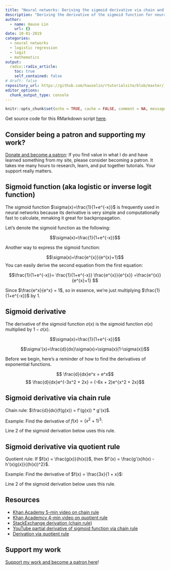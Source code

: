 ```yaml
---
title: "Neural networks: Deriving the sigmoid derivative via chain and quotient rules"
description: "Deriving the derivative of the sigmoid function for neural networks"
author:
  - name: Hause Lin
    url: {}
date: 10-01-2019
categories: 
  - neural networks
  - logistic regression
  - logit
  - mathematics
output:
  radix::radix_article:
    toc: true
    self_contained: false
# draft: false
repository_url: https://github.com/hauselin/rtutorialsite/blob/master/_posts/2019-04-13-logistic-regression/logistic-regression.Rmd
editor_options: 
  chunk_output_type: console
---
```


```r
knitr::opts_chunk$set(echo = TRUE, cache = FALSE, comment = NA, message = FALSE, warning = FALSE)
```

Get source code for this RMarkdown script [here](http://www.google.com).

## Consider being a patron and supporting my work?

[Donate and become a patron](https://donorbox.org/support-my-teaching): If you find value in what I do and have learned something from my site, please consider becoming a patron. It takes me many hours to research, learn, and put together tutorials. Your support really matters.

## Sigmoid function (aka logistic or inverse logit function)

The sigmoid function $\sigma(x)=\frac{1}{1+e^{-x}}$ is frequently used in neural networks because its derivative is very simple and computationally fast to calculate, mmaking it great for backpropagation. 

Let's denote the sigmoid function as the following:

$$\sigma(x)=\frac{1}{1+e^{-x}}$$

Another way to express the sigmoid function:

$$\sigma(x)=\frac{e^{x}}{e^{x}+1}$$
You can easily derive the second equation from the first equation:

$$\frac{1}{1+e^{-x}}=
\frac{1}{1+e^{-x}} \frac{e^{x}}{e^{x}}
=\frac{e^{x}}{e^{x}+1}
$$

Since $\frac{e^x}{e^x} = 1$, so in essence, we're just multiplying $\frac{1}{1+e^{-x}}$ by 1.

## Sigmoid derivative

The derivative of the sigmoid function $\sigma(x)$ is the sigmoid function $\sigma(x)$ multiplied by $1 - \sigma(x)$.

$$\sigma(x)=\frac{1}{1+e^{-x}}$$

$$\sigma'(x)=\frac{d}{dx}\sigma(x)=\sigma(x)(1-\sigma(x))$$

Before we begin, here's a reminder of how to find the derivatives of exponential functions.

$$ \frac{d}{dx}e^x = e^x$$
$$ \frac{d}{dx}e^{-3x^2 + 2x} = (-6x + 2)e^{x^2 + 2x}$$

## Sigmoid derivative via chain rule

Chain rule: $\frac{d}{dx}(f(g(x)) = f'(g(x)) * g'(x)$. 

Example: Find the derivative of $f(x) = (x^2 + 1)^3$:

\begin{aligned}
f'(x) &= 3(x^2 + 1)^{3-1} * 2x^{2-1}\\
&= 3(x^2 + 1)^2(2x) \\
&= 6x(x^2 + 1)^2
\end{aligned}

Line 2 of the sigmoid derivation below uses this rule.

\begin{aligned}
\frac{d}{dx} \sigma(x) &= \frac{d}{dx} \left[  \frac{1}{1+e^{-x}} \right] =\frac{d}{dx}(1+e^{-x})^{-1} \\
&=-1*(1+e^{-x})^{-2}(-e^{-x}) \\
&=\frac{-e^{-x}}{-(1+e^{-x})^{2}} \\
&=\frac{e^{-x}}{(1+e^{-x})^{2}} \\
&=\frac{1}{1+e^{-x}}  \frac{e^{-x}}{1+e^{-x}} \\
&=\frac{1}{1+e^{-x}}  \frac{e^{-x} + (1 - 1)}{1+e^{-x}} \\
&=\frac{1}{1+e^{-x}}  \frac{(1 + e^{-x}) - 1}{1+e^{-x}} \\
&=\frac{1}{1+e^{-x}}  \left[ \frac{(1 + e^{-x})}{1+e^{-x}} - \frac{1}{1+e^{-x}} \right] \\
&=\frac{1}{1+e^{-x}}  \left[ 1 - \frac{1}{1+e^{-x}} \right] \\
&=\sigma(x) (1-\sigma(x)) \\
\end{aligned}

## Sigmoid derivative via quotient rule

Quotient rule: If $f(x) = \frac{g(x)}{h(x)}$, then $f'(x) = \frac{g'(x)h(x) - h'(x)g(x)}{(h(x))^2}$. 

Example: Find the derivative of $f(x) = \frac{3x}{1 + x}$:

\begin{aligned}
f'(x) &= \frac{(\frac{d}{dx}(3x))*(1+x) - (\frac{d}{dx}(1+x)) * (3x)} {(1+x)^2} \\
&= \frac{3(1 + x) - 1(3x)}{(1+x)^2} \\
&= \frac{3 + 3x - 3x}{(1+x)^2} \\
&= \frac{3}{(1+x)^2}
\end{aligned}

Line 2 of the sigmoid derivation below uses this rule.

\begin{aligned}
\frac{d}{dx} \sigma(x) &= \frac{d}{dx} \left[  \frac{1}{1+e^{-x}} \right] \\
&=\frac{(0)(1 + e^{-x}) - (-e^{-x})(1)}{(1 + e^{-x})^2} \\
&=\frac{e^{-x}}{(1 + e^{-x})^2} \\
&=\frac{1}{1+e^{-x}}  \frac{e^{-x}}{1+e^{-x}} \\
&=\frac{1}{1+e^{-x}}  \frac{e^{-x} + (1 - 1)}{1+e^{-x}} \\
&=\frac{1}{1+e^{-x}}  \frac{(1 + e^{-x}) - 1}{1+e^{-x}} \\
&=\frac{1}{1+e^{-x}}  \left[ \frac{(1 + e^{-x})}{1+e^{-x}} - \frac{1}{1+e^{-x}} \right] \\
&=\frac{1}{1+e^{-x}}  \left[ 1 - \frac{1}{1+e^{-x}} \right] \\
&=\sigma(x) (1-\sigma(x)) \\
\end{aligned}

## Resources

* [Khan Academy 5-min video on chain rule](https://www.khanacademy.org/math/ap-calculus-ab/ab-differentiation-2-new/ab-3-1a/v/chain-rule-introduction)
* [Khan Academcy 4-min video on quotient rule](https://www.khanacademy.org/math/ap-calculus-ab/ab-differentiation-1-new/ab-2-9/v/quotient-rule)
* [StackExchange derivation (chain rule)](https://math.stackexchange.com/questions/78575/derivative-of-sigmoid-function-sigma-x-frac11e-x)
* [YouTube partial derivative of sigmoid function via chain rule](https://www.youtube.com/watch?v=uDXVNsG5ln0)
* [Derivation via quotient rule](https://beckernick.github.io/sigmoid-derivative-neural-network/)

## Support my work

[Support my work and become a patron here](https://donorbox.org/support-my-teaching)!
